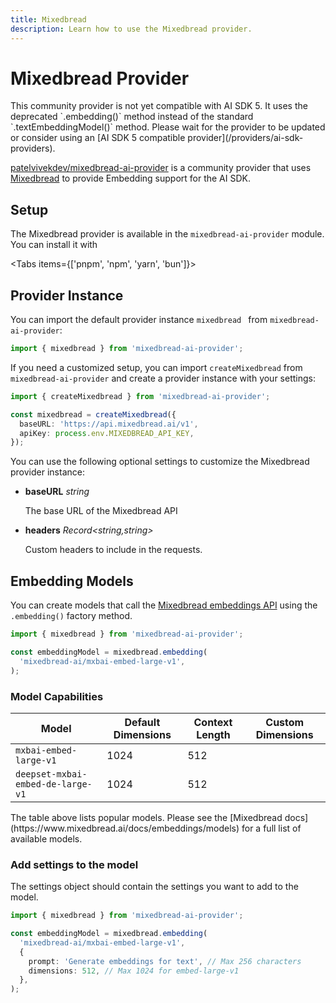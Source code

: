 ```yaml
---
title: Mixedbread
description: Learn how to use the Mixedbread provider.
---
```


# Mixedbread Provider

<Note type="warning">
  This community provider is not yet compatible with AI SDK 5. It uses the
  deprecated `.embedding()` method instead of the standard
  `.textEmbeddingModel()` method. Please wait for the provider to be updated or
  consider using an [AI SDK 5 compatible provider](/providers/ai-sdk-providers).
</Note>

[patelvivekdev/mixedbread-ai-provider](https://github.com/patelvivekdev/mixedbread-ai-provider) is a community provider that uses [Mixedbread](https://www.mixedbread.ai/) to provide Embedding support for the AI SDK.

## Setup

The Mixedbread provider is available in the `mixedbread-ai-provider` module. You can install it with

<Tabs items={['pnpm', 'npm', 'yarn', 'bun']}>
  <Tab>
    <Snippet text="pnpm add mixedbread-ai-provider" dark />
  </Tab>
  <Tab>
    <Snippet text="npm install mixedbread-ai-provider" dark />
  </Tab>
  <Tab>
    <Snippet text="yarn add mixedbread-ai-provider" dark />
  </Tab>

  <Tab>
    <Snippet text="bun add mixedbread-ai-provider" dark />
  </Tab>
</Tabs>

## Provider Instance

You can import the default provider instance `mixedbread ` from `mixedbread-ai-provider`:

```ts
import { mixedbread } from 'mixedbread-ai-provider';
```

If you need a customized setup, you can import `createMixedbread` from `mixedbread-ai-provider` and create a provider instance with your settings:

```ts
import { createMixedbread } from 'mixedbread-ai-provider';

const mixedbread = createMixedbread({
  baseURL: 'https://api.mixedbread.ai/v1',
  apiKey: process.env.MIXEDBREAD_API_KEY,
});
```

You can use the following optional settings to customize the Mixedbread provider instance:

- **baseURL** _string_

  The base URL of the Mixedbread API

- **headers** _Record&lt;string,string&gt;_

  Custom headers to include in the requests.

## Embedding Models

You can create models that call the [Mixedbread embeddings API](https://www.mixedbread.ai/api-reference/endpoints/embeddings)
using the `.embedding()` factory method.

```ts
import { mixedbread } from 'mixedbread-ai-provider';

const embeddingModel = mixedbread.embedding(
  'mixedbread-ai/mxbai-embed-large-v1',
);
```

### Model Capabilities

| Model                             | Default Dimensions | Context Length | Custom Dimensions   |
| --------------------------------- | ------------------ | -------------- | ------------------- |
| `mxbai-embed-large-v1`            | 1024               | 512            | <Check size={18} /> |
| `deepset-mxbai-embed-de-large-v1` | 1024               | 512            | <Check size={18} /> |

<Note>
  The table above lists popular models. Please see the [Mixedbread
  docs](https://www.mixedbread.ai/docs/embeddings/models) for a full list of
  available models.
</Note>

### Add settings to the model

The settings object should contain the settings you want to add to the model.

```ts
import { mixedbread } from 'mixedbread-ai-provider';

const embeddingModel = mixedbread.embedding(
  'mixedbread-ai/mxbai-embed-large-v1',
  {
    prompt: 'Generate embeddings for text', // Max 256 characters
    dimensions: 512, // Max 1024 for embed-large-v1
  },
);
```
